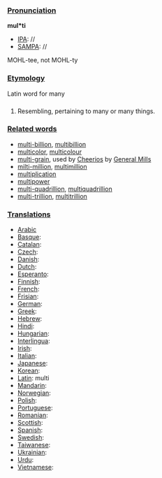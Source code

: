 ===[[Pronunciation]]===

'''mul*ti'''
*[[IPA]]: //
*[[SAMPA]]: //
MOHL-tee, not MOHL-ty
===[[Etymology]]===
Latin word for many
===[[]]===

#Resembling, pertaining to many or many things.
===[[Related words]]===
*[[multi-billion]], [[multibillion]]
*[[multicolor]], [[multicolour]]
*[[multi-grain]], used by [[en:Cheerios|Cheerios]] by [[en:General Mills|General Mills]]
*[[milti-million]], [[multimillion]]
*[[multiplication]]
*[[multipower]]
*[[multi-quadrillion]], [[multiquadrillion]]
*[[multi-trillion]], [[multitrillion]]
===[[Translations]]===

*[[Arabic]]
*[[Basque]]:
*[[Catalan]]:
*[[Czech]]:
*[[Danish]]:
*[[Dutch]]:
*[[Esperanto]]:
*[[Finnish]]:
*[[French]]:
*[[Frisian]]:
*[[German]]:
*[[Greek]]: 
*[[Hebrew]]:
*[[Hindi]]:
*[[Hungarian]]:
*[[Interlingua]]:
*[[Irish]]:
*[[Italian]]:
*[[Japanese]]:
*[[Korean]]:
*[[Latin]]: multi
*[[Mandarin]]:
*[[Norwegian]]:
*[[Polish]]:
*[[Portuguese]]:
*[[Romanian]]:
*[[Scottish]]:
*[[Spanish]]:
*[[Swedish]]:
*[[Taiwanese]]:
*[[Ukrainian]]:
*[[Urdu]]:
*[[Vietnamese]]: